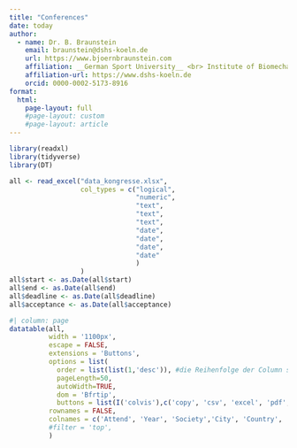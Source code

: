 ```yaml
---
title: "Conferences"
date: today
author:
  - name: Dr. B. Braunstein
    email: braunstein@dshs-koeln.de
    url: https://www.bjoernbraunstein.com
    affiliation: __German Sport University__ <br> Institute of Biomechanics and Orthopaedics <br> Institute of Movement- and Neuroscience
    affiliation-url: https://www.dshs-koeln.de
    orcid: 0000-0002-5173-8916
format: 
  html:
    page-layout: full
    #page-layout: custom
    #page-layout: article
---
```


```r
library(readxl)
library(tidyverse)
library(DT)
```



```r
all <- read_excel("data_kongresse.xlsx", 
                  col_types = c("logical",
                                "numeric",
                                "text",
                                "text",
                                "text",
                                "date",
                                "date",
                                "date",
                                "date"
                                )
                  )
all$start <- as.Date(all$start)
all$end <- as.Date(all$end)
all$deadline <- as.Date(all$deadline)
all$acceptance <- as.Date(all$acceptance)


```

```r
#| column: page
datatable(all,
          width = '1100px',
          escape = FALSE,
          extensions = 'Buttons', 
          options = list(
            order = list(list(1,'desc')), #die Reihenfolge der Column startet bei '0'
            pageLength=50,
            autoWidth=TRUE,
            dom = 'Bfrtip', 
            buttons = list(I('colvis'),c('copy', 'csv', 'excel', 'pdf', 'print'))),
          rownames = FALSE,
          colnames = c('Attend', 'Year', 'Society','City', 'Country', 'Start', 'End', 'Deadline', 'Accept'),
          #filter = 'top',
          )
```



